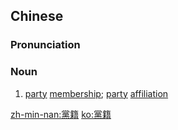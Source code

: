 {{also|党籍}}
==Chinese==
{{zh-forms|s=党籍}}

===Pronunciation===
{{zh-pron
|m=dǎngjí
|c=dong2 zik6
|mn=qz:tóng-chi̍p/tw,xm,zz:tóng-che̍k
|cat=n
}}

===Noun===
{{zh-noun}}

# {{lb|zh|political}} [[party]] [[membership]]; [[party]] [[affiliation]]

[[zh-min-nan:黨籍]]
[[ko:黨籍]]